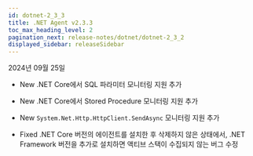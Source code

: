 ```yaml
---
id: dotnet-2_3_3
title: .NET Agent v2.3.3
toc_max_heading_level: 2
pagination_next: release-notes/dotnet/dotnet-2_3_2
displayed_sidebar: releaseSidebar
---
```


2024년 09월 25일

- <Status priority='1'>New</Status> .NET Core에서 SQL 파라미터 모니터링 지원 추가

- <Status priority='1'>New</Status> .NET Core에서 Stored Procedure 모니터링 지원 추가

- <Status priority='1'>New</Status> `System.Net.Http.HttpClient.SendAsync` 모니터링 지원 추가

- <Status priority='0'>Fixed</Status> .NET Core 버전의 에이전트를 설치한 후 삭제하지 않은 상태에서, .NET Framework 버전을 추가로 설치하면 액티브 스택이 수집되지 않는 버그 수정


<DownloadAgent />